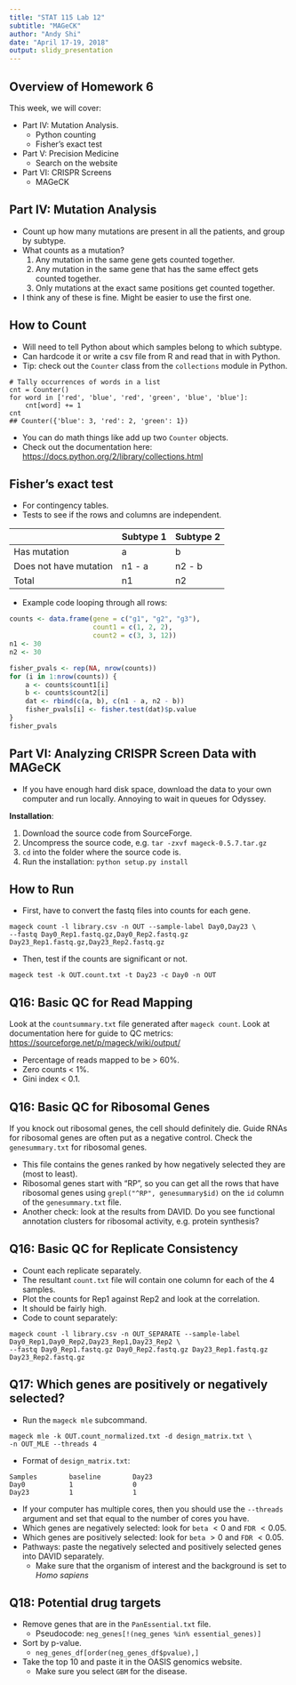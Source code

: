 ```yaml
---
title: "STAT 115 Lab 12"
subtitle: "MAGeCK"
author: "Andy Shi"
date: "April 17-19, 2018"
output: slidy_presentation
---
```


## Overview of Homework 6

This week, we will cover:

+ Part IV: Mutation Analysis.
    - Python counting
    - Fisher's exact test
+ Part V: Precision Medicine
    - Search on the website
+ Part VI: CRISPR Screens
    - MAGeCK

## Part IV: Mutation Analysis

+ Count up how many mutations are present in all the patients, and group
  by subtype.
+ What counts as a mutation?
    1. Any mutation in the same gene gets counted together.
    2. Any mutation in the same gene that has the same effect gets
       counted together.
    3. Only mutations at the exact same positions get counted together.
+ I think any of these is fine. Might be easier to use the first one.

## How to Count

+ Will need to tell Python about which samples belong to which subtype.
+ Can hardcode it or write a csv file from R and read that in with Python.
+ Tip: check out the `Counter` class from the `collections` module in
Python.

```
# Tally occurrences of words in a list
cnt = Counter()
for word in ['red', 'blue', 'red', 'green', 'blue', 'blue']:
    cnt[word] += 1
cnt
## Counter({'blue': 3, 'red': 2, 'green': 1})
```

+ You can do math things like add up two `Counter` objects.
+ Check out the documentation here: [https://docs.python.org/2/library/collections.html](https://docs.python.org/2/library/collections.html)


## Fisher's exact test

+ For contingency tables.
+ Tests to see if the rows and columns are independent.

|                        | Subtype  1 | Subtype 2 |
|------------------------|------------|-----------|
| Has mutation           | a          | b         |
| Does not have mutation | n1 - a     | n2 - b    |
| Total                  | n1         | n2        |

+ Example code looping through all rows:

```r
counts <- data.frame(gene = c("g1", "g2", "g3"),
                     count1 = c(1, 2, 2),
                     count2 = c(3, 3, 12))
n1 <- 30
n2 <- 30

fisher_pvals <- rep(NA, nrow(counts))
for (i in 1:nrow(counts)) {
    a <- counts$count1[i]
    b <- counts$count2[i]
    dat <- rbind(c(a, b), c(n1 - a, n2 - b))
    fisher_pvals[i] <- fisher.test(dat)$p.value
}
fisher_pvals
```

## Part VI: Analyzing CRISPR Screen Data with MAGeCK

+ If you have enough hard disk space, download the data to your own
computer and run locally. Annoying to wait in queues for Odyssey.

**Installation**:

1. Download the source code from SourceForge.
2. Uncompress the source code, e.g. `tar -zxvf mageck-0.5.7.tar.gz`
3. `cd` into the folder where the source code is.
4. Run the installation: `python setup.py install`


## How to Run

+ First, have to convert the fastq files into counts for each gene.

```
mageck count -l library.csv -n OUT --sample-label Day0,Day23 \
--fastq Day0_Rep1.fastq.gz,Day0_Rep2.fastq.gz Day23_Rep1.fastq.gz,Day23_Rep2.fastq.gz
```

+ Then, test if the counts are significant or not.

```
mageck test -k OUT.count.txt -t Day23 -c Day0 -n OUT
```


## Q16: Basic QC for Read Mapping

Look at the `countsummary.txt` file generated after `mageck count`. Look
at documentation here for guide to QC metrics:
[https://sourceforge.net/p/mageck/wiki/output/](https://sourceforge.net/p/mageck/wiki/output/)

- Percentage of reads mapped to be $>$ 60%.
- Zero counts $<$ 1%.
- Gini index $<$ 0.1.

## Q16: Basic QC for Ribosomal Genes

If you knock out ribosomal genes, the cell should definitely die. Guide
RNAs for ribosomal genes are often put as a negative control. Check the
`genesummary.txt` for ribosomal genes.

- This file contains the genes ranked by how negatively selected
  they are (most to least).
- Ribosomal genes start with "RP", so you can get all the rows that
  have ribosomal genes using `grepl("^RP", genesummary$id)` on the
  `id` column of the `genesummary.txt` file.
- Another check: look at the results from DAVID. Do you see functional
annotation clusters for ribosomal activity, e.g. protein synthesis?

## Q16: Basic QC for Replicate Consistency

- Count each replicate separately.
- The resultant `count.txt` file will contain one column for each of
  the 4 samples.
- Plot the counts for Rep1 against Rep2 and look at the correlation.
- It should be fairly high.
- Code to count separately:

```
mageck count -l library.csv -n OUT_SEPARATE --sample-label Day0_Rep1,Day0_Rep2,Day23_Rep1,Day23_Rep2 \
--fastq Day0_Rep1.fastq.gz Day0_Rep2.fastq.gz Day23_Rep1.fastq.gz Day23_Rep2.fastq.gz
```

## Q17: Which genes are positively or negatively selected?

+ Run the `mageck mle` subcommand.

```
mageck mle -k OUT.count_normalized.txt -d design_matrix.txt \
-n OUT_MLE --threads 4
```

+ Format of `design_matrix.txt`:
```
Samples        baseline        Day23
Day0           1               0
Day23          1               1
```

+ If your computer has multiple cores, then you should use the
  `--threads` argument and set that equal to the number of cores you
  have.
+ Which genes are negatively selected: look for `beta` $< 0$ and `FDR`
  $< 0.05$.
+ Which genes are positively selected: look for `beta` $> 0$ and `FDR`
  $< 0.05$.
+ Pathways: paste the negatively selected and positively selected genes
  into DAVID separately.
    - Make sure that the organism of interest and the background is set
      to *Homo sapiens*

## Q18: Potential drug targets

+ Remove genes that are in the `PanEssential.txt` file.
    - Pseudocode: `neg_genes[!(neg_genes %in% essential_genes)]`
+ Sort by p-value.
    - `neg_genes_df[order(neg_genes_df$pvalue),]`
+ Take the top 10 and paste it in the OASIS genomics website.
    - Make sure you select `GBM` for the disease.
